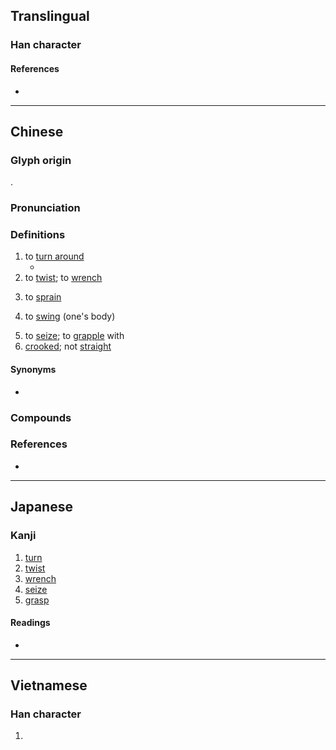 {{character info}}
==Translingual==

===Han character===
{{Han char|rn=64|rad=手|as=04|sn=7|four=57015|canj=QNG|ids=⿰扌丑}}

====References====
* {{Han ref|kx=0418.160|dkj=11826|dj=0765.140|hdz=31845.030|uh=626D|ud=25197|bh=A7E1|bd=42977}}

----

==Chinese==
{{zh-forms}}

===Glyph origin===
{{Han etym}}
{{Han compound|手|丑|ls=psc|c1=s|c2=p|t1=hand}}.

===Pronunciation===
{{zh-pron
|m=niǔ
|ma=Zh-niu.ogg
|c=nau2,nau5
|h=pfs=ngiú/neú
|md=
|mn=qz,tw:liú/tw,xm,zz:niú/tw:ngiú/tw:láu
|mn_note=láu - 磱 is used in the Mainland
|mn-t=niu2/nao6
|w=1'nyieu
|mc=y
|oc=y
|cat=v
}}

===Definitions===
{{zh-hanzi}}

# to [[turn around]]
#* {{zh-x|^楊 ^志 聽 得{de} 弓弦 響，扭 回 身，就 鞍 上 把 那 枝 箭 只 一 綽{chāo}，綽{chāo} 在 手 裡。||ref=Shuihuzhuan}}
# to [[twist]]; to [[wrench]]
#: {{zh-x|瓶蓋 扭 不 開|unable to open a bottle cap}}
#: {{zh-x|扭 乾 啲 條 毛巾 啦|wring the towel drier|C}}
# to [[sprain]]
#: {{zh-x|把 腳踝 扭 傷 了|to have sprained my angle}}
#: {{zh-x|扭 嚫 條 腰|sprained my back|C}}
# to [[swing]] (one's body)
#: {{zh-x|扭 屁股|to shake one's butt}}
#: {{zh-x|一 扭 一 扭 地{de} 走路|to walk with a rolling gait}}
# to [[seize]]; to [[grapple]] with
# [[crooked]]; not [[straight]]

====Synonyms====
* {{q|to twist}} {{zh-l|擰|tr=nǐng}}

===Compounds===
{{zh-der|別扭|彆扭|扭傷|扭腔|扭別|扭腰|扭結|揪扭|扭項|扭筋|扭勁|扭虧|扭搭|扭身|扭轉|扭嘴兒|扭開|扭捏|扭送|扭搜|扭斷|扭力|扭曲|扭動|扭打|扭蛋|結扭|扭掠:liú-lia̍h;Min Nan|扭計|扭橋|扭擰|扭腰舞|鬧彆扭|扭扭舞|扭手扭腳|一不扭眾|七歪八扭|扭曲作直|七扭八歪|扭來扭去|歪七扭八|東扭西捏|扭股兒糖|扭頭瞥項|扭是為非|扭頭暴筋|歪歪扭扭|扭腰撒胯|扭頭折頸|扭扭屹屹|扭扭薯條}}

===References===
* {{R:yue:Hanzi}}

{{zh-cat|Elementary}}

----

==Japanese==

===Kanji===
{{ja-kanji|grade=|rs=手04}}

# [[turn]]
# [[twist]]
# [[wrench]]
# [[seize]]
# [[grasp]]

====Readings====
* {{ja-readings|on=[[じゅう]] (jū), [[にゅ]] (nyu), [[ちゅう]] (chū), [[ちゅ]] (chu)|kun=[[ねじまわす]] (nejimawasu)}}

----

==Vietnamese==

===Han character===
{{vi-readings|reading=nữu|rs=手04}}

# {{rfdef|vi|sort=手04}}